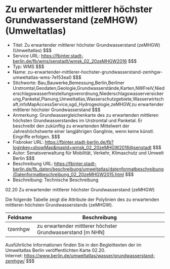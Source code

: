 # Zu erwartender mittlerer höchster Grundwasserstand (zeMHGW) (Umweltatlas)
- Titel: Zu erwartender mittlerer höchster Grundwasserstand (zeMHGW) (Umweltatlas) $$$
- Service URL: https://fbinter.stadt-berlin.de/fb/wms/senstadt/wmsk_02_20zeMHGW2016 $$$
- Typ: WMS $$$
- Name: zu-erwartender-mittlerer-hochster-grundwasserstand-zemhgw-umweltatlas-wms-7e153ea0 $$$
- Stichworte: Bau,Bauwerke,Bemessung,Berlin,Berliner Urstromtal,Geodaten,Geologie,Grundwasserstände,Karten,NWFreiV,Niederschlagswasserfreistellungsverordnung,Niederschlagswasserversickerung,Panketal,Planung,Umweltatlas,Wasserschutzgebiete,Wasserwirtschaft,infoMapAccessService,sgd_Hydrogeologie,zeMHGW,zu erwartender mittlerer höchster Grundwasserstand $$$
- Anmerkung: Grundwassergleichenkarte des zu erwartenden mittleren höchsten Grundwasserstandes im Urstromtal und Panketal. Er beschreibt den zukünftig zu erwartenden Mittelwert der Jahreshöchstwerte einer langjährigen Ganglinie, wenn keine künstl. Eingriffe erfolgen. $$$
- Fisbroker URL: https://fbinter.stadt-berlin.de/fb?loginkey=showMap&mapId=wmsk_02_20zeMHGW2016@senstadt $$$
- Autor: Senatsverwaltung für Mobilität, Verkehr, Klimaschutz und Umwelt Berlin $$$
- Beschreibung URL: https://fbinter.stadt-berlin.de/fb_daten/beschreibung/umweltatlas/datenformatbeschreibung/Datenformatbeschreibung_02_20zeMHGW2015.html $$$
- Beschreibung: Technische Beschreibung 

02.20 Zu erwartender mittlerer höchster Grundwasserstand (zeMHGW)

Die folgende Tabelle zeigt die Attribute der Polylinien des zu erwartenden mittleren höchsten Grundwasserstands (zeMHGW).

| **Feldname** | **Beschreibung**                                             |
| ------------ | ------------------------------------------------------------ |
| tzemhgw      | zu erwartender mittlerer höchster Grundwasserstand \[m NHN\] |

Ausführliche Informationen finden Sie in den Begleittexten der im Umweltatlas Berlin veröffentlichten Karte 02.20.  
Internet: https://www.berlin.de/umweltatlas/wasser/grundwasserstand-zemhgw/ $$$
